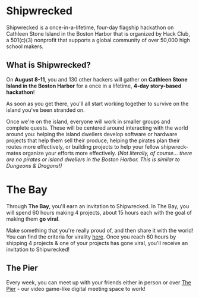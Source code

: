# Shipwrecked

Shipwrecked is a once-in-a-lifetime, four-day flagship hackathon on Cathleen Stone Island in the Boston Harbor that is organized by Hack Club, a 501(c)(3) nonprofit that supports a global community of over 50,000 high school makers.

## What is Shipwrecked?

On **August 8-11**, you and 130 other hackers will gather on **Cathleen Stone Island in the Boston Harbor** for a once in a lifetime, **4-day story-based hackathon**!

As soon as you get there, you'll all start working together to survive on the island you've been stranded on.

Once we're on the island, everyone will work in smaller groups and complete quests. These will be centered around interacting with the world around you: helping the island dwellers develop software or hardware projects that help them sell their produce, helping the pirates plan their routes more effectively, or building projects to help your fellow shipwreck-mates organize your efforts more effectively. _(Not literally, of course... there are no pirates or island dwellers in the Boston Harbor. This is similar to Dungeons & Dragons!)_

# The Bay

Through **The Bay**, you'll earn an invitation to Shipwrecked. In The Bay, you will spend 60 hours making 4 projects, about 15 hours each with the goal of making them **go viral**.

Make something that you're really proud of, and then share it with the world! You can find the criteria for virality [here](/info/go-viral). Once you reach 60 hours by shipping 4 projects & one of your projects has gone viral, you'll receive an invitation to Shipwrecked!

## The Pier

Every week, you can meet up with your friends either in person or over [The Pier](https://pier.hackclub.com) - our video game-like digital meeting space to work!
